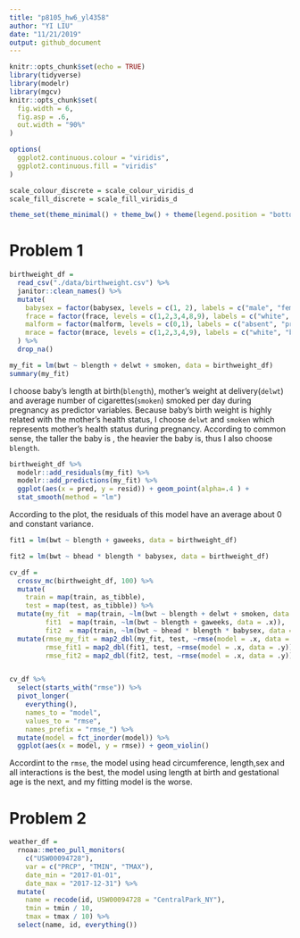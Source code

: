 ```yaml
---
title: "p8105_hw6_yl4358"
author: "YI LIU"
date: "11/21/2019"
output: github_document
---
```


```r
knitr::opts_chunk$set(echo = TRUE)
library(tidyverse)
library(modelr)
library(mgcv)
knitr::opts_chunk$set(
  fig.width = 6,
  fig.asp = .6,
  out.width = "90%"
)

options(
  ggplot2.continuous.colour = "viridis",
  ggplot2.continuous.fill = "viridis"
)

scale_colour_discrete = scale_colour_viridis_d
scale_fill_discrete = scale_fill_viridis_d

theme_set(theme_minimal() + theme_bw() + theme(legend.position = "bottom"))
```

# Problem 1

```r
birthweight_df = 
  read_csv("./data/birthweight.csv") %>% 
  janitor::clean_names() %>% 
  mutate(
    babysex = factor(babysex, levels = c(1, 2), labels = c("male", "female"), ordered = TRUE),
    frace = factor(frace, levels = c(1,2,3,4,8,9), labels = c("white", "black","asian","puerto_rican","other","unknown"), ordered = TRUE),
    malform = factor(malform, levels = c(0,1), labels = c("absent", "present"), ordered = TRUE),
    mrace = factor(mrace, levels = c(1,2,3,4,9), labels = c("white", "black","asian","puerto_rican","other"), ordered = TRUE)
  ) %>% 
  drop_na()

my_fit = lm(bwt ~ blength + delwt + smoken, data = birthweight_df)
summary(my_fit)

```

  I choose baby's length at birth(`blength`), mother's weight at delivery(`delwt`) and average number of cigarettes(`smoken`) smoked per day during pregnancy as predictor variables. Because baby's birth weight is highly related with the mother's health status, I choose `delwt` and `smoken` which represents mother's health status during pregnancy. According to common sense, the taller the baby is , the heavier the baby is, thus I also choose `blength`.


```r
birthweight_df %>% 
  modelr::add_residuals(my_fit) %>% 
  modelr::add_predictions(my_fit) %>% 
  ggplot(aes(x = pred, y = resid)) + geom_point(alpha=.4 ) +
  stat_smooth(method = "lm")
```

According to the plot, the residuals of this model have an average about 0 and constant variance.

```r
fit1 = lm(bwt ~ blength + gaweeks, data = birthweight_df)

fit2 = lm(bwt ~ bhead * blength * babysex, data = birthweight_df)

cv_df = 
  crossv_mc(birthweight_df, 100) %>% 
  mutate(
    train = map(train, as_tibble),
    test = map(test, as_tibble)) %>% 
  mutate(my_fit  = map(train, ~lm(bwt ~ blength + delwt + smoken, data = .x)),
         fit1  = map(train, ~lm(bwt ~ blength + gaweeks, data = .x)),
         fit2  = map(train, ~lm(bwt ~ bhead * blength * babysex, data = .x))) %>% 
  mutate(rmse_my_fit = map2_dbl(my_fit, test, ~rmse(model = .x, data = .y)),
         rmse_fit1 = map2_dbl(fit1, test, ~rmse(model = .x, data = .y)),
         rmse_fit2 = map2_dbl(fit2, test, ~rmse(model = .x, data = .y)))


cv_df %>% 
  select(starts_with("rmse")) %>% 
  pivot_longer(
    everything(),
    names_to = "model", 
    values_to = "rmse",
    names_prefix = "rmse_") %>% 
  mutate(model = fct_inorder(model)) %>% 
  ggplot(aes(x = model, y = rmse)) + geom_violin()
```
Accordint to the `rmse`, the model using head circumference, length,sex and all interactions is the best, the model using length at birth and gestational age is the next, and my fitting model is the worse.


# Problem 2

```r
weather_df = 
  rnoaa::meteo_pull_monitors(
    c("USW00094728"),
    var = c("PRCP", "TMIN", "TMAX"), 
    date_min = "2017-01-01",
    date_max = "2017-12-31") %>%
  mutate(
    name = recode(id, USW00094728 = "CentralPark_NY"),
    tmin = tmin / 10,
    tmax = tmax / 10) %>%
  select(name, id, everything())
```

